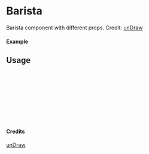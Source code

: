 
<Meta of={Barista} title="unDraw/Barista" />

# Barista

Barista component with different props.
Credit: [unDraw](https://undraw.co/illustrations)

#### Example

<Canvas of={Barista.Primary} />

## Usage

```ts
import { Barista } from "yadl-ui";

const Example = () => {
  return (
      <Barista />
  );
};

export default Example;
```

#### Credits
[unDraw](https://undraw.co/illustrations)

